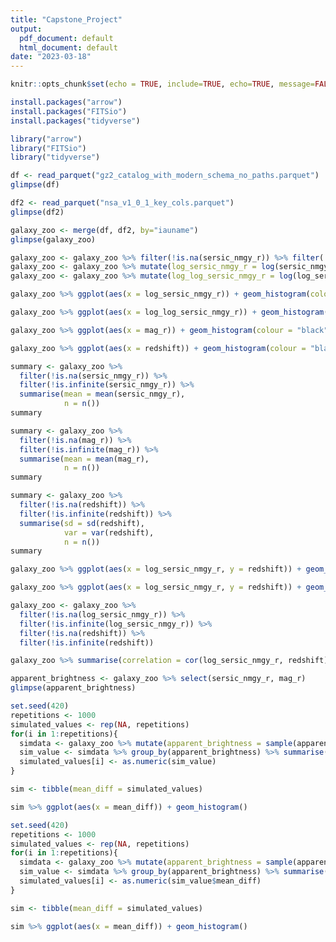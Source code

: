 ---
title: "Capstone_Project"
output:
  pdf_document: default
  html_document: default
date: "2023-03-18"
---

```{r setup, include=FALSE}
knitr::opts_chunk$set(echo = TRUE, include=TRUE, echo=TRUE, message=FALSE, warning=FALSE)
```

```{r}
install.packages("arrow")
install.packages("FITSio")
install.packages("tidyverse")
```
```{r}
library("arrow")
library("FITSio")
library("tidyverse")
```


```{r}
df <- read_parquet("gz2_catalog_with_modern_schema_no_paths.parquet")
glimpse(df)
```

```{r}
df2 <- read_parquet("nsa_v1_0_1_key_cols.parquet")
glimpse(df2)
```

```{r}
galaxy_zoo <- merge(df, df2, by="iauname")
glimpse(galaxy_zoo)
```
```{r}
galaxy_zoo <- galaxy_zoo %>% filter(!is.na(sersic_nmgy_r)) %>% filter(!is.infinite(sersic_nmgy_r))
galaxy_zoo <- galaxy_zoo %>% mutate(log_sersic_nmgy_r = log(sersic_nmgy_r))
galaxy_zoo <- galaxy_zoo %>% mutate(log_log_sersic_nmgy_r = log(log_sersic_nmgy_r))
```

```{r}
galaxy_zoo %>% ggplot(aes(x = log_sersic_nmgy_r)) + geom_histogram(colour = "black", fill = "gray", bins = 50)
```
```{r}
galaxy_zoo %>% ggplot(aes(x = log_log_sersic_nmgy_r)) + geom_histogram(colour = "black", fill = "gray", bins = 50)
```


```{r}
galaxy_zoo %>% ggplot(aes(x = mag_r)) + geom_histogram(colour = "black", fill = "gray", bins = 50)
```

```{r}
galaxy_zoo %>% ggplot(aes(x = redshift)) + geom_histogram(colour = "black", fill = "gray", bins = 20)
```

```{r}
summary <- galaxy_zoo %>%
  filter(!is.na(sersic_nmgy_r)) %>%
  filter(!is.infinite(sersic_nmgy_r)) %>% 
  summarise(mean = mean(sersic_nmgy_r),
            n = n())
summary
```

```{r}
summary <- galaxy_zoo %>%
  filter(!is.na(mag_r)) %>%
  filter(!is.infinite(mag_r)) %>%
  summarise(mean = mean(mag_r),
            n = n())
summary
```

```{r}
summary <- galaxy_zoo %>%
  filter(!is.na(redshift)) %>%
  filter(!is.infinite(redshift)) %>%
  summarise(sd = sd(redshift),
            var = var(redshift),
            n = n())
summary
```

```{r}
galaxy_zoo %>% ggplot(aes(x = log_sersic_nmgy_r, y = redshift)) + geom_point(alpha = 0.5) + theme_minimal()
```

```{r}
galaxy_zoo %>% ggplot(aes(x = log_sersic_nmgy_r, y = redshift)) + geom_point(alpha = 0.5) + theme_minimal() + geom_smooth(se = FALSE, method = "lm")
```

```{r}
galaxy_zoo <- galaxy_zoo %>%
  filter(!is.na(log_sersic_nmgy_r)) %>%
  filter(!is.infinite(log_sersic_nmgy_r)) %>%
  filter(!is.na(redshift)) %>%
  filter(!is.infinite(redshift))

galaxy_zoo %>% summarise(correlation = cor(log_sersic_nmgy_r, redshift))
```

```{r}
apparent_brightness <- galaxy_zoo %>% select(sersic_nmgy_r, mag_r)
glimpse(apparent_brightness)
```


```{r}
set.seed(420)
repetitions <- 1000
simulated_values <- rep(NA, repetitions)
for(i in 1:repetitions){
  simdata <- galaxy_zoo %>% mutate(apparent_brightness = sample(apparent_brightness))
  sim_value <- simdata %>% group_by(apparent_brightness) %>% summarise(means = mean(mag_r), .groups = "drop") %>% summarise(value = diff(means))
  simulated_values[i] <- as.numeric(sim_value)
}

sim <- tibble(mean_diff = simulated_values)

sim %>% ggplot(aes(x = mean_diff)) + geom_histogram()
```
```{r}
set.seed(420)
repetitions <- 1000
simulated_values <- rep(NA, repetitions)
for(i in 1:repetitions){
  simdata <- galaxy_zoo %>% mutate(apparent_brightness = sample(apparent_brightness))
  sim_value <- simdata %>% group_by(apparent_brightness) %>% summarise(means = mean(mag_r), .groups = "drop") %>% mutate(diff_means = diff(means)) %>% summarise(mean_diff = mean(diff_means))
  simulated_values[i] <- as.numeric(sim_value$mean_diff)
}

sim <- tibble(mean_diff = simulated_values)

sim %>% ggplot(aes(x = mean_diff)) + geom_histogram()

```


